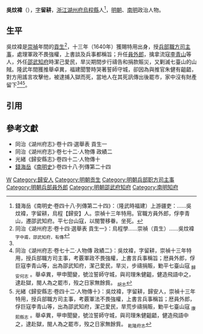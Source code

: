 '''吳炆褘'''（{{bd|17世紀||1646年}}），[[表字|字]]'''留耕'''，[[浙江等處承宣布政使司|浙江]][[湖州府|湖州府]][[烏程縣|烏程縣]]人<ref name=djs>錢海岳《南明史·卷四十八·列傳第二十四》：（隆武時福建）上游疆吏：……吳炆褘，字留耕，烏程【歸安】人。崇禎十三年特用。官職方員外郎，俘李青山，遷邵武知府。平七台山寇，以閩警移眷。坐死。</ref>，[[明朝|明朝]]、[[南明|南明]]政治人物。

==生平==
吳炆褘是[[崇禎|崇禎]]年間的[[貢生|貢生]]<ref>同治《湖州府志·卷十四·選舉表 貢生一》：烏程學……崇禎（貢生）……吳炆褘 <sub>字中甫，邵武知府，有傳</sub></ref>，十三年（1640年）獲賜特用出身，授[[兵部|兵部]][[職方司|職方司]][[主事|主事]]，處理軍政不畏強權，上書談及兵事都稱旨；升任[[員外郎|員外郎]]，擒拿流寇[[李青山_(明朝)|李青山]]等人，外任[[邵武府|邵武]][[知府|知府]]時潔己愛民，旱災期間步行禱告和捐款賑災，又剿滅七臺山的山賊。隆武年間獲推舉卓異，福建聞警時哭著誓師守城，卻因為與推官朱健有齟齬，對方用謠言攻擊他，被逮捕入獄而死，當地人在其死訊傳出後罷市，家中沒有財產留下<ref name=djs/><ref>同治《湖州府志·卷七十二·人物傳 政績二》：吳炆褘，字留耕，崇禎十三年特用，授兵部職方司主事，考覈軍政不畏強權，上書言兵事稱旨；厯員外郎，俘巨寇李青山等，出為邵武知府，潔己愛民，旱災，步禱捐賑，勦平七臺山寇 <sub>歸安何志</sub> 。舉卓異，甲申聞變，號泣誓師守城，與司理朱健齟，健造飛語中之，逮赴獄，閩人為之罷市，歿之日家無餘貲。 <sub>胡志</sub></ref><ref>光緒《歸安縣志·卷四十二·人物傳十》：吳炆褘，字留耕，歸安人，崇禎十三年特用，授兵部職方司主事，考覈軍法不畏強權，上書言兵事稱旨；厯員外郎，俘巨寇李青山等，出為邵武知府，潔己愛民，旱荒步禱捐賑，勦平七臺山寇 <sub>康熙縣志</sub> 。舉卓異，甲申聞變，號泣誓師守城，與司理朱健齟齬，健造飛語中之，逮赴獄，閩人為之罷市，歿之日家無餘貲。 <sub>乾隆府志</sub></ref>。

==引用==
{{reflist}}

==參考文獻==
*同治《湖州府志》·卷十四·選舉表 貢生一
*同治《湖州府志》·卷七十二·人物傳 政績二
*光緒《歸安縣志》·卷四十二·人物傳十
*[[錢海岳|錢海岳]]《[[南明史_(錢海岳)|南明史]]》·卷四十八·列傳第二十四

{{start box}}
{{s-off}}
{{s-before|[[楊汝翼|楊汝翼]]}}
{{s-title|明朝邵武府知府|崇禎年間－1646年}}
{{s-after|[[朱慈愈|朱慈愈]]}}
{{end box}}

{{崇禎十三年庚辰科賜特用出身金榜}}

[[Category:吴姓|W]]
[[Category:歸安人|Category:歸安人]]
[[Category:明朝贡生|Category:明朝贡生]]
[[Category:明朝兵部职方司主事|Category:明朝兵部职方司主事]]
[[Category:明朝兵部員外郎|Category:明朝兵部員外郎]]
[[Category:明朝邵武府知府|Category:明朝邵武府知府]]
[[Category:南明知府|Category:南明知府]]